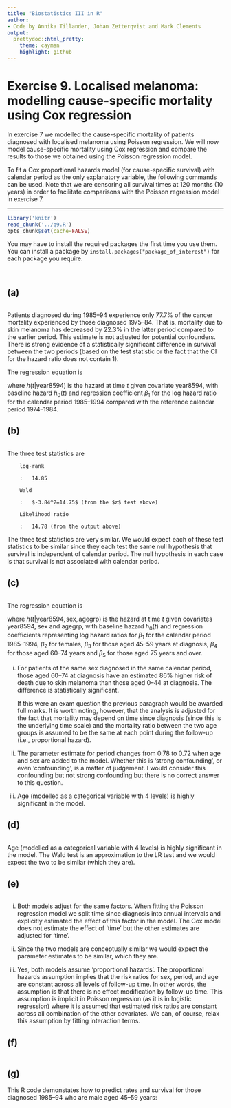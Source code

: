 ```yaml
---
title: "Biostatistics III in R"
author:
- Code by Annika Tillander, Johan Zetterqvist and Mark Clements
output:
  prettydoc::html_pretty:
    theme: cayman
    highlight: github
---
```


# Exercise 9. Localised melanoma: modelling cause-specific mortality using Cox regression #

In exercise 7 we modelled the cause-specific mortality of patients diagnosed with localised melanoma using Poisson regression. We will now model cause-specific mortality using Cox regression and compare the results to those we obtained using the Poisson regression model.

To fit a Cox proportional hazards model (for cause-specific survival) with calendar period as the only explanatory variable, the following commands can be used. Note that we are censoring all survival times at 120 months (10 years) in order to facilitate comparisons with the Poisson regression model in exercise 7.

-----------


```r
library('knitr')
read_chunk('../q9.R')
opts_chunk$set(cache=FALSE)
```

You may have to install the required packages the first time you use them. You can install a package by `install.packages("package_of_interest")` for each package you require.

```r
```

```r
```

## (a) ##

```r
```

Patients diagnosed during 1985–94 experience only 77.7% of the
cancer mortality experienced by those diagnosed 1975–84. That
is, mortality due to skin melanoma has decreased by 22.3% in the
latter period compared to the earlier period. This estimate is
not adjusted for potential confounders. There is strong evidence
of a statistically significant difference in survival between
the two periods (based on the test statistic or the fact that
the CI for the hazard ratio does not contain 1).

The regression equation is 

\begin{align*}
h(t|\text{year8594}) &= h_0(t) \exp(\beta_1 I(\text{year8594}="\text{Diagnosed 85-94}"))
\end{align*}
where $h(t|\text{year8594})$ is the hazard at time $t$ given covariate $\text{year8594}$, with baseline hazard $h_0(t)$ and regression coefficient $\beta_1$ for the log hazard ratio for the calendar period 1985--1994 compared with the reference calendar period 1974--1984.


## (b) ##

```r
```

The three test statistics are

        log-rank

        :   14.85 

        Wald

        :   $-3.84^2=14.75$ (from the $z$ test above)

        Likelihood ratio

        :   14.78 (from the output above)

The three test statistics are very similar. We would expect each of
these test statistics to be similar since they each test the same null
hypothesis that survival is independent of calendar period. The null
hypothesis in each case is that survival is not associated with
calendar period.


## (c) ##

```r
```

The regression equation is 

\begin{align*}
h(t|\text{year8594},\text{sex},\text{agegrp}) &= h_0(t) \exp(\beta_1 I(\text{year8594}="\text{Diagnosed 85-94}")+\beta_2 I(\text{sex}="\text{Female}")+\beta_3 I(\text{agegrp}="\text{45-59}")+\beta_4 I(\text{agegrp}="\text{60-74}")+\beta_5 I(\text{agegrp}="\text{75+}"))
\end{align*}
where $h(t|\text{year8594},\text{sex},\text{agegrp})$ is the hazard at time $t$ given covariates $\text{year8594}$, $\text{sex}$ and $\text{agegrp}$, with baseline hazard $h_0(t)$ and regression coefficients representing log hazard ratios for $\beta_1$ for the calendar period 1985--1994, $\beta_2$ for females, $\beta_3$ for those aged 45--59 years at diagnosis, $\beta_4$ for those aged 60--74 years and $\beta_5$ for those aged 75 years and over.


  i. For patients of the same sex diagnosed in the same calendar
            period, those aged 60–74 at diagnosis have an estimated 86%
            higher risk of death due to skin melanoma than those aged
            0–44 at diagnosis. The difference is
            statistically significant.
			
	 If this were an exam question the previous paragraph would
            be awarded full marks. It is worth noting, however, that the
            analysis is adjusted for the fact that mortality may depend
            on time since diagnosis (since this is the underlying
            time scale) and the mortality ratio between the two age
            groups is assumed to be the same at each point during the
            follow-up (i.e., proportional hazard).

  ii. The parameter estimate for period changes from 0.78 to 0.72 when
            age and sex are added to the model. Whether this is
            ‘strong confounding’, or even ‘confounding’, is a matter
            of judgement. I would consider this confounding but not
            strong confounding but there is no correct answer to this
            question.
 
  iii. Age (modelled as a categorical variable with 4 levels) is
            highly significant in the model.


## (d) ##

```r
```

Age (modelled as a categorical variable with 4 levels) is highly
significant in the model. The Wald test is an approximation to
the LR test and we would expect the two to be similar (which
they are).

## (e) ##

```r
```

  i. Both models adjust for the same factors. When fitting the
            Poisson regression model we split time since diagnosis into
            annual intervals and explicitly estimated the effect of this
            factor in the model. The Cox model does not estimate the
            effect of ‘time’ but the other estimates are adjusted for
            ‘time’.
			
  ii. Since the two models are conceptually similar we would
            expect the parameter estimates to be similar, which
            they are.
			
  iii. Yes, both models assume ‘proportional hazards’. The
            proportional hazards assumption implies that the risk
            ratios for sex, period, and age are constant across all
            levels of follow-up time. In other words, the assumption
            is that there is no effect modification by follow-up
            time. This assumption is implicit in Poisson regression
            (as it is in logistic regression) where it is assumed that
            estimated risk ratios are constant across all combination
            of the other covariates. We can, of course, relax this
            assumption by fitting interaction terms.

## (f) ##

```r
```

## (g) ##

This R code demonstates how to predict rates and survival for those diagnosed 1985--94 who are male aged 45--59 years:

```r
```

